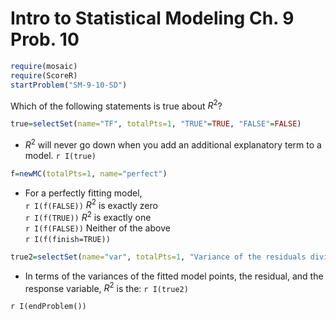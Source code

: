 Intro to Statistical Modeling Ch. 9 Prob. 10
========================================================
```r
require(mosaic)
require(ScoreR)
startProblem("SM-9-10-SD")
```
Which of the following statements is true about $R^2$?

```r
true=selectSet(name="TF", totalPts=1, "TRUE"=TRUE, "FALSE"=FALSE)
```
* $R^2$ will never go down when you add an additional explanatory term to a model. `r I(true)`


```r
f=newMC(totalPts=1, name="perfect")
```
* For a perfectly fitting model,          
`r I(f(FALSE))` $R^2$ is exactly zero     
`r I(f(TRUE))` $R^2$ is exactly one     
`r I(f(FALSE))` Neither of the above    
`r I(f(finish=TRUE))`

```r
true2=selectSet(name="var", totalPts=1, "Variance of the residuals divided by the variance of the fitted."=FALSE, "Variance of the response divided by the variance of the residuals."=FALSE, "Variance of the fitted divided by the variance of the residuals."=FALSE, "Variance of the fitted divided by the variance of the response."=TRUE, "Variance of the response divided by the variance of the fitted."=FALSE)
```
* In terms of the variances of the fitted model points, the residual, and the response variable, $R^2$ is the: `r I(true2)`

`r I(endProblem())`